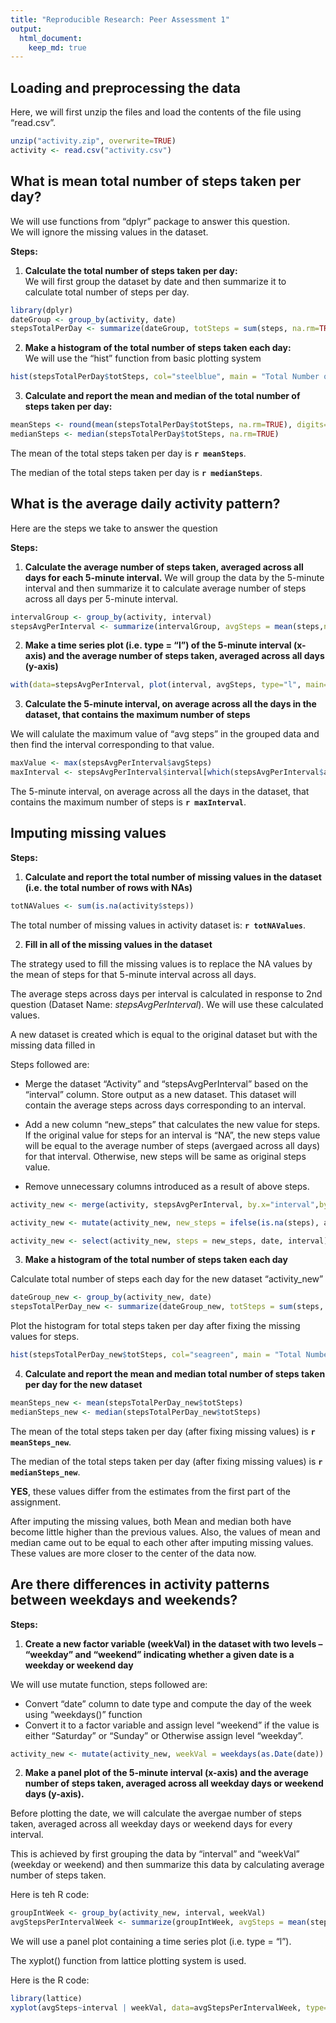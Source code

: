 ```yaml
---
title: "Reproducible Research: Peer Assessment 1"
output: 
  html_document:
    keep_md: true
---
```



## Loading and preprocessing the data

Here, we will first unzip the files and load the contents of the file using "read.csv".

```r
unzip("activity.zip", overwrite=TRUE)
activity <- read.csv("activity.csv")
```


## What is mean total number of steps taken per day?

We will use functions from "dplyr" package to answer this question.  
We will ignore the missing values in the dataset.

**Steps:**  

1. **Calculate the total number of steps taken per day:**   
We will first group the dataset by date and then summarize it to calculate total number of steps per day.

```r
library(dplyr)
dateGroup <- group_by(activity, date)
stepsTotalPerDay <- summarize(dateGroup, totSteps = sum(steps, na.rm=TRUE))
```

2. **Make a histogram of the total number of steps taken each day:**  
We will use the "hist" function from basic plotting system

```r
hist(stepsTotalPerDay$totSteps, col="steelblue", main = "Total Number of Steps taken Per Day", xlab = "Total Steps Per Day")
```
 
3. **Calculate and report the mean and median of the total number of steps taken per day:**

```r
meanSteps <- round(mean(stepsTotalPerDay$totSteps, na.rm=TRUE), digits=2)
medianSteps <- median(stepsTotalPerDay$totSteps, na.rm=TRUE)
```

The mean of the total steps taken per day is **`r meanSteps`**.  

The median of the total steps taken per day is **`r medianSteps`**. 

## What is the average daily activity pattern?

Here are the steps we take to answer the question

**Steps:**

1. **Calculate the average number of steps taken, averaged across all days for each 5-minute interval.**
We will group the data by the 5-minute interval and then summarize it to calculate average number of steps across all days per 5-minute interval.

```r
intervalGroup <- group_by(activity, interval)
stepsAvgPerInterval <- summarize(intervalGroup, avgSteps = mean(steps,na.rm=TRUE))
```


2. **Make a time series plot (i.e. type = "l") of the 5-minute interval (x-axis) and the average number of steps taken, averaged across all days (y-axis)**

```r
with(data=stepsAvgPerInterval, plot(interval, avgSteps, type="l", main="Average Steps across all days for each interval", xlab="Interval", ylab="Average Steps", col="Blue"))
```

3. **Calculate the 5-minute interval, on average across all the days in the dataset, that contains the maximum number of steps**

We will calulate the maximum value of "avg steps" in the grouped data and then find the interval corresponding to that value.

```r
maxValue <- max(stepsAvgPerInterval$avgSteps)
maxInterval <- stepsAvgPerInterval$interval[which(stepsAvgPerInterval$avgSteps==maxValue)]
```

The 5-minute interval, on average across all the days in the dataset, that contains the maximum number of steps is **`r maxInterval`**.

## Imputing missing values

**Steps:**

1. **Calculate and report the total number of missing values in the dataset (i.e. the total number of rows with NAs)**

```r
totNAValues <- sum(is.na(activity$steps))
```

The total number of missing values in activity dataset is: **`r totNAValues`**.


2. **Fill in all of the missing values in the dataset**  

The strategy used to fill the missing values is to replace the NA values by the mean of steps for that 5-minute interval across all days.  

The average steps across days per interval is calculated in response to 2nd question (Dataset Name: *stepsAvgPerInterval*). We will use these calculated values.

A new dataset is created which is equal to the original dataset but with the missing data filled in

Steps followed are:

- Merge the dataset "Activity" and "stepsAvgPerInterval" based on the "interval" column. Store output as a new dataset. This dataset will contain the average steps across days corresponding to an interval.

- Add a new column "new_steps" that calculates the new value for steps. If the original value for steps for an interval is "NA", the new steps value will be equal to the average number of steps (avergaed across all days) for that interval. Otherwise, new steps will be same as original steps value.

- Remove unnecessary columns introduced as a result of above steps.

```r
activity_new <- merge(activity, stepsAvgPerInterval, by.x="interval",by.y="interval", all=TRUE)

activity_new <- mutate(activity_new, new_steps = ifelse(is.na(steps), avgSteps, steps))

activity_new <- select(activity_new, steps = new_steps, date, interval)
```


3. **Make a histogram of the total number of steps taken each day**

Calculate total number of steps each day for the new dataset "activity_new"

```r
dateGroup_new <- group_by(activity_new, date)
stepsTotalPerDay_new <- summarize(dateGroup_new, totSteps = sum(steps, na.rm=TRUE))
```


Plot the histogram for total steps taken per day after fixing the missing values for steps.

```r
hist(stepsTotalPerDay_new$totSteps, col="seagreen", main = "Total Number of Steps taken Per Day (After Fixing Missing Values)", xlab = "Total Steps Per Day")
```

4. **Calculate and report the mean and median total number of steps taken per day for the new dataset**

```r
meanSteps_new <- mean(stepsTotalPerDay_new$totSteps)
medianSteps_new <- median(stepsTotalPerDay_new$totSteps)
```

The mean of the total steps taken per day (after fixing missing values) is **`r meanSteps_new `**.  

The median of the total steps taken per day (after fixing missing values) is **`r medianSteps_new `**. 

**YES**, these values differ from the estimates from the first part of the assignment.

After imputing the missing values, both Mean and median both have become little higher than the previous values. Also, the values of mean and median came out to be equal to each other after imputing missing values. These values are more closer to the center of the data now.

## Are there differences in activity patterns between weekdays and weekends?

**Steps:**

1. **Create a new factor variable (weekVal) in the dataset with two levels – “weekday” and “weekend” indicating whether a given date is a weekday or weekend day**

We will use mutate function, steps followed are:

- Convert "date" column to date type and compute the day of the week using "weekdays()" function
- Convert it to a factor variable and assign level "weekend" if the value is either "Saturday" or "Sunday" or Otherwise assign level "weekday".

```r
activity_new <- mutate(activity_new, weekVal = weekdays(as.Date(date)) ,weekVal = factor(ifelse(weekVal=="Saturday" | weekVal == "Sunday", 0, 1), labels=c("weekend", "weekday"))) 
```
2. **Make a panel plot of the 5-minute interval (x-axis) and the average number of steps taken, averaged across all weekday days or weekend days (y-axis).**

Before plotting the date, we will calculate the avergae number of steps taken, averaged across all weekday days or weekend days for every interval.

This is achieved by first grouping the data by "interval" and "weekVal" (weekday or weekend) and then summarize this data by calculating average number of steps taken.

Here is teh R code:

```r
groupIntWeek <- group_by(activity_new, interval, weekVal)
avgStepsPerIntervalWeek <- summarize(groupIntWeek, avgSteps = mean(steps))
```

We will use a panel plot containing a time series plot (i.e. type = "l").

The xyplot() function from lattice plotting system is used.

Here is the R code:

```r
library(lattice)
xyplot(avgSteps~interval | weekVal, data=avgStepsPerIntervalWeek, type="l", col="blue", layout = c(1,2), main="Average Number of Steps across weekdays or weekends per Interval", xlab="Interval", ylab="Average number of steps")
```


